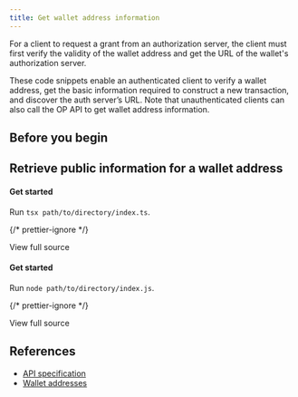 ```yaml
---
title: Get wallet address information
---
```



For a client to request a grant from an authorization server, the client must first verify the validity of the wallet address and get the URL of the wallet's authorization server.

These code snippets enable an authenticated client to verify a wallet address, get the basic information required to construct a new transaction, and discover the auth server’s URL. Note that unauthenticated clients can also call the OP API to get wallet address information.

## Before you begin

<Begin />

## Retrieve public information for a wallet address

<Tabs>
<TabItem label='TypeScript'>
<Ts />

#### Get started

<ChunkedSnippet
  source='https://raw.githubusercontent.com/interledger/open-payments-snippets/main/wallet-address/wallet-address-get.ts'
  chunk='1'
/>

<ChunkedSnippet
  source='https://raw.githubusercontent.com/interledger/open-payments-snippets/main/wallet-address/wallet-address-get.ts'
  chunk='2'
/>

<ChunkedSnippet
  source='https://raw.githubusercontent.com/interledger/open-payments-snippets/main/wallet-address/wallet-address-get.ts'
  chunk='3'
/>

<ChunkedSnippet
  source='https://raw.githubusercontent.com/interledger/open-payments-snippets/main/wallet-address/wallet-address-get.ts'
  chunk='4'
/>

Run `tsx path/to/directory/index.ts`.

{/* prettier-ignore */}
<p>
  <LinkOut href='https://github.com/interledger/open-payments-snippets/blob/main/wallet-address/wallet-address-get.ts'>View full source</LinkOut>
</p>

</TabItem>
<TabItem label='JavaScript'>
<Js />

#### Get started

<ChunkedSnippet
  source='https://raw.githubusercontent.com/interledger/open-payments-snippets/main/wallet-address/wallet-address-get.ts'
  chunk='1'
/>

<ChunkedSnippet
  source='https://raw.githubusercontent.com/interledger/open-payments-snippets/main/wallet-address/wallet-address-get.ts'
  chunk='2'
/>

<ChunkedSnippet
  source='https://raw.githubusercontent.com/interledger/open-payments-snippets/main/wallet-address/wallet-address-get.ts'
  chunk='3'
/>

<ChunkedSnippet
  source='https://raw.githubusercontent.com/interledger/open-payments-snippets/main/wallet-address/wallet-address-get.ts'
  chunk='4'
/>

Run `node path/to/directory/index.js`.

{/* prettier-ignore */}
<p>
  <LinkOut href='https://github.com/interledger/open-payments-snippets/blob/main/wallet-address/wallet-address-get.js'>View full source</LinkOut>
</p>

</TabItem>
</Tabs>

## References

- [API specification](/apis/wallet-address-server/operations/get-wallet-address)
- [Wallet addresses](/introduction/wallet-addresses)
